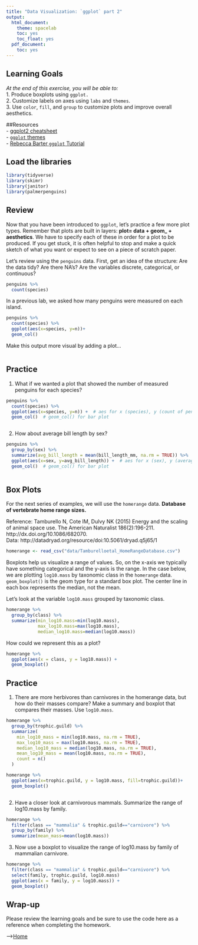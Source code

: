 ```yaml
---
title: "Data Visualization: `ggplot` part 2"
output:
  html_document:
    theme: spacelab
    toc: yes
    toc_float: yes
  pdf_document:
    toc: yes
---
```


## Learning Goals
*At the end of this exercise, you will be able to:*    
1. Produce boxplots using `ggplot.`  
2. Customize labels on axes using `labs` and `themes`.  
3. Use `color`, `fill`, and `group` to customize plots and improve overall aesthetics.  

##Resources  
- [ggplot2 cheatsheet](https://www.rstudio.com/wp-content/uploads/2015/03/ggplot2-cheatsheet.pdf)  
- [`ggplot` themes](https://ggplot2.tidyverse.org/reference/ggtheme.html)  
- [Rebecca Barter `ggplot` Tutorial](http://www.rebeccabarter.com/blog/2017-11-17-ggplot2_tutorial/)  

## Load the libraries
```r
library(tidyverse)
library(skimr)
library(janitor)
library(palmerpenguins)
```

## Review
Now that you have been introduced to `ggplot`, let's practice a few more plot types. Remember that plots are built in layers: **plot= data + geom_ + aesthetics**. We have to specify each of these in order for a plot to be produced. If you get stuck, it is often helpful to stop and make a quick sketch of what you want or expect to see on a piece of scratch paper.  

Let's review using the `penguins` data. First, get an idea of the structure: Are the data tidy? Are there NA's? Are the variables discrete, categorical, or continuous?
```r
penguins %>%
  count(species)
```

In a previous lab, we asked how many penguins were measured on each island.
```r
penguins %>%
  count(species) %>%
  ggplot(aes(x=species, y=n))+
  geom_col()
```

Make this output more visual by adding a plot...
```r

```

## Practice
1. What if we wanted a plot that showed the number of measured penguins for each species?
```r
penguins %>%
  count(species) %>%
  ggplot(aes(x=species, y=n)) +  # aes for x (species), y (count of penguins)
  geom_col()  # geom_col() for bar plot

```

```r

```

2. How about average bill length by sex?
```r
penguins %>%
  group_by(sex) %>%
  summarize(avg_bill_length = mean(bill_length_mm, na.rm = TRUE)) %>%
  ggplot(aes(x=sex, y=avg_bill_length)) +  # aes for x (sex), y (average bill length)
  geom_col()  # geom_col() for bar plot

```

```r

```

## Box Plots
For the next series of examples, we will use the `homerange` data.  **Database of vertebrate home range sizes.**   

Reference: Tamburello N, Cote IM, Dulvy NK (2015) Energy and the scaling of animal space use. The American Naturalist 186(2):196-211. http://dx.doi.org/10.1086/682070.  
Data: http://datadryad.org/resource/doi:10.5061/dryad.q5j65/1  

```r
homerange <- read_csv("data/Tamburelloetal_HomeRangeDatabase.csv")
```

Boxplots help us visualize a range of values. So, on the x-axis we typically have something categorical and the y-axis is the range. In the case below, we are plotting `log10.mass` by taxonomic class in the `homerange` data. `geom_boxplot()` is the geom type for a standard box plot. The center line in each box represents the median, not the mean.

Let's look at the variable `log10.mass` grouped by taxonomic class.
```r
homerange %>% 
  group_by(class) %>% 
  summarize(min_log10.mass=min(log10.mass),
            max_log10.mass=max(log10.mass),
            median_log10.mass=median(log10.mass))
```

How could we represent this as a plot?
```r
homerange %>%
  ggplot(aes(x = class, y = log10.mass)) +
  geom_boxplot()

```

## Practice
1. There are more herbivores than carnivores in the homerange data, but how do their masses compare? Make a summary and boxplot that compares their masses. Use `log10.mass`.
```r
homerange %>%
  group_by(trophic.guild) %>%
  summarize(
    min_log10_mass = min(log10.mass, na.rm = TRUE),
    max_log10_mass = max(log10.mass, na.rm = TRUE),
    median_log10_mass = median(log10.mass, na.rm = TRUE),
    mean_log10_mass = mean(log10.mass, na.rm = TRUE),
    count = n()
  )

```

```r
homerange %>%
  ggplot(aes(x=trophic.guild, y = log10.mass, fill=trophic.guild))+
  geom_boxplot()
```

```r

```

2. Have a closer look at carnivorous mammals. Summarize the range of log10.mass by family.
```r
homerange %>%
  filter(class == "mammalia" & trophic.guild=="carnivore") %>%
  group_by(family) %>%
  summarize(mean_mass=mean(log10.mass))
```

3. Now use a boxplot to visualize the range of log10.mass by family of mammalian carnivore.
```r
homerange %>%
  filter(class == "mammalia" & trophic.guild=="carnivore") %>%
  select(family, trophic.guild, log10.mass)
  ggplot(aes(x = family, y = log10.mass)) +
  geom_boxplot()
```

## Wrap-up  
Please review the learning goals and be sure to use the code here as a reference when completing the homework.  

-->[Home](https://jmledford3115.github.io/datascibiol/)